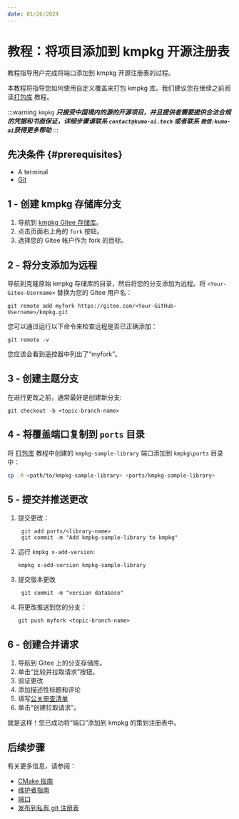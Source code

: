```yaml
---
date: 01/26/2024
---
```


# 教程：将项目添加到 kmpkg 开源注册表

教程指导用户完成将端口添加到 kmpkg 开源注册表的过程。

本教程将指导您如何使用自定义覆盖来打包 kmpkg 库。我们建议您在继续之前阅读[打包库](get-started-packaging.mdx) 教程。

:::warning
`kmpkg` ***只接受中国境内的源的开源项目，并且提供者需要提供合法合规的凭据和书面保证，详细步骤请联系 `contact@kumo-ai.tech` 或者联系 `微信:kumo-ai`获得更多帮助***
:::

## 先决条件 {#prerequisites}

- A terminal
- [Git](https://git-scm.com/downloads)

## 1 - 创建 kmpkg 存储库分支

1. 导航到 [kmpkg Gitee 存储库](https://gitee.com/kumo-pub/kmpkg)。
2. 点击页面右上角的 `fork` 按钮。
3. 选择您的 Gitee 帐户作为 fork 的目标。


## 2 - 将分支添加为远程

导航到克隆原始 kmpkg 存储库的目录，然后将您的分支添加为远程。将 `<Your-Gitee-Username>` 替换为您的 Gitee 用户名：

```console
git remote add myfork https://gitee.com/<Your-GitHub-Username>/kmpkg.git
```

您可以通过运行以下命令来检查远程是否已正确添加：

```console
git remote -v
```

您应该会看到遥控器中列出了“myfork”。

## 3 - 创建主题分支

在进行更改之前，通常最好是创建新分支:

```console
git checkout -b <topic-branch-name>
```

## 4 - 将覆盖端口复制到 `ports` 目录

将 [打包库](get-started-packaging.mdx) 教程中创建的 `kmpkg-sample-library` 端口添加到 `kmpkg\ports` 目录中：


```bash
cp -R <path/to/kmpkg-sample-library> <ports/kmpkg-sample-library>
```

## 5 - 提交并推送更改

1. 提交更改：

   ```console
    git add ports/<library-name>
    git commit -m "Add kmpkg-sample-library to kmpkg"
   ```

2. 运行 `kmpkg x-add-version`:

   ```console
   kmpkg x-add-version kmpkg-sample-library
   ```

3. 提交版本更改

   ```
    git commit -m "version database"
   ```

4. 将更改推送到您的分支：

   ```console
   git push myfork <topic-branch-name>
   ```

## 6 - 创建合并请求


1. 导航到 Gitee 上的分支存储库。
2. 单击“比较并拉取请求”按钮。
3. 验证更改
4. 添加描述性标题和评论
5. 填写[公关审查清单](../contributing/pr-review-checklist.mdx)
6. 单击“创建拉取请求”。

就是这样！您已成功将“端口”添加到 kmpkg 的策划注册表中。

## 后续步骤

有关更多信息，请参阅：

- [CMake 指南](../contributing/cmake-guidelines.md)
- [维护者指南](../contributing/maintainer-guide.mdx)
- [端口](../concepts/ports.mdx)
- [发布到私有 git 注册表](../produce/publish-to-a-git-registry.mdx)
